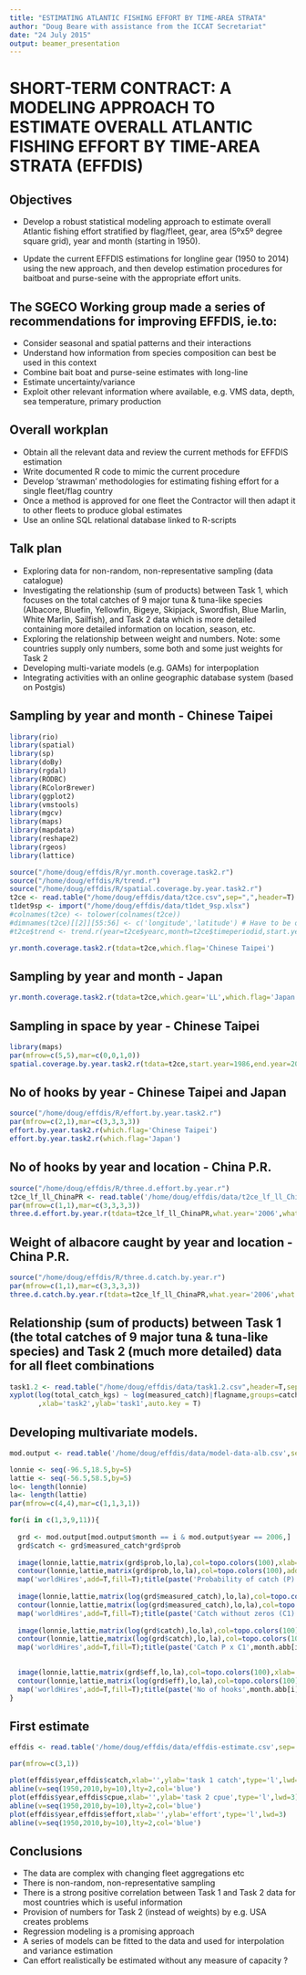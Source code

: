 ```yaml
---
title: "ESTIMATING ATLANTIC FISHING EFFORT BY TIME-AREA STRATA"
author: "Doug Beare with assistance from the ICCAT Secretariat"
date: "24 July 2015"
output: beamer_presentation
---
```


# SHORT-TERM CONTRACT: A MODELING APPROACH TO ESTIMATE OVERALL ATLANTIC FISHING EFFORT BY TIME-AREA STRATA (EFFDIS)

## Objectives

* Develop a robust statistical modeling approach to estimate overall Atlantic fishing effort stratified by flag/fleet, gear, area (5ºx5º degree square grid), year and month (starting in 1950).

* Update the current EFFDIS estimations for longline gear (1950 to 2014) using the new approach, and then develop estimation procedures for baitboat and purse-seine with the appropriate effort units.  

## The SGECO Working group made a series of recommendations for improving EFFDIS, ie.to:

+ Consider seasonal and spatial patterns and their interactions 
+ Understand how information from species composition can best be used in this context
+ Combine bait boat and purse-seine estimates with long-line
+ Estimate uncertainty/variance 
+ Exploit other relevant information where available, e.g. VMS data, depth, sea temperature, primary production

## Overall workplan

+ Obtain all the relevant data and review the current methods for EFFDIS estimation 
+ Write documented R code to mimic the current procedure
+ Develop  ‘strawman’ methodologies for estimating fishing effort for a single fleet/flag country
+ Once a method is approved for one fleet the Contractor will then adapt it to other fleets to produce global estimates 
+ Use an online SQL relational database linked to R-scripts

## Talk plan

+ Exploring data for non-random, non-representative sampling (data catalogue)
+ Investigating the relationship (sum of products) between Task 1, which focuses on the total catches of 9 major tuna & tuna-like species (Albacore, Bluefin, Yellowfin, Bigeye, Skipjack, Swordfish, Blue Marlin, White Marlin, Sailfish), and Task 2 data which is more detailed containing more detailed information on location, season, etc.
+ Exploring the relationship between weight and numbers. Note: some countries supply only numbers, some both and some just weights for Task 2
+ Developing multi-variate models (e.g. GAMs) for interpoplation
+ Integrating activities with an online geographic database system (based on Postgis)

## Sampling by year and month - Chinese Taipei

```r
library(rio)
library(spatial)
library(sp)
library(doBy)
library(rgdal)
library(RODBC)
library(RColorBrewer)
library(ggplot2)
library(vmstools)
library(mgcv)
library(maps)
library(mapdata)
library(reshape2)
library(rgeos)
library(lattice)

source("/home/doug/effdis/R/yr.month.coverage.task2.r")
source("/home/doug/effdis/R/trend.r")
source("/home/doug/effdis/R/spatial.coverage.by.year.task2.r")
t2ce <- read.table("/home/doug/effdis/data/t2ce.csv",sep=",",header=T)
t1det9sp <- import("/home/doug/effdis/data/t1det_9sp.xlsx")
#colnames(t2ce) <- tolower(colnames(t2ce))
#dimnames(t2ce)[[2]][55:56] <- c('longitude','latitude') # Have to be different.
#t2ce$trend <- trend.r(year=t2ce$yearc,month=t2ce$timeperiodid,start.year=1950)

```
```r
yr.month.coverage.task2.r(tdata=t2ce,which.flag='Chinese Taipei')
```

## Sampling by year and month - Japan

```r
yr.month.coverage.task2.r(tdata=t2ce,which.gear='LL',which.flag='Japan')
```

## Sampling in space by year - Chinese Taipei 

```r
library(maps)
par(mfrow=c(5,5),mar=c(0,0,1,0))
spatial.coverage.by.year.task2.r(tdata=t2ce,start.year=1986,end.year=2010,which.gear='LL',which.flag='Chinese Taipei')
```

## No of hooks by year - Chinese Taipei and Japan

```r
source("/home/doug/effdis/R/effort.by.year.task2.r")
par(mfrow=c(2,1),mar=c(3,3,3,3))
effort.by.year.task2.r(which.flag='Chinese Taipei')
effort.by.year.task2.r(which.flag='Japan')
```


## No of hooks by year and location - China P.R.

```r
source("/home/doug/effdis/R/three.d.effort.by.year.r")
t2ce_lf_ll_ChinaPR <- read.table('/home/doug/effdis/data/t2ce_lf_ll_ChinaPR.csv',sep=',',header=T)
par(mfrow=c(1,1),mar=c(3,3,3,3))
three.d.effort.by.year.r(tdata=t2ce_lf_ll_ChinaPR,what.year='2006',what.flag='China P.R.',scaling.f=100000)  
```

## Weight of albacore caught by year and location - China P.R.

```r
source("/home/doug/effdis/R/three.d.catch.by.year.r")
par(mfrow=c(1,1),mar=c(3,3,3,3))
three.d.catch.by.year.r(tdata=t2ce_lf_ll_ChinaPR,what.year='2006',what.species='alb',what.flag='China P.R.',scaling.f=1000)  
```



## Relationship (sum of products) between Task 1 (the total catches of 9 major tuna & tuna-like species) and Task 2 (much more detailed) data for all fleet combinations


```r
task1.2 <- read.table("/home/doug/effdis/data/task1.2.csv",header=T,sep=',')
xyplot(log(total_catch_kgs) ~ log(measured_catch)|flagname,groups=catchunit,data=task1.2[task1.2$region == 'AT' ,]
       ,xlab='task2',ylab='task1',auto.key = T)
```

## Developing multivariate models. 

```r

mod.output <- read.table('/home/doug/effdis/data/model-data-alb.csv',sep=',',header=T)

lonnie <- seq(-96.5,18.5,by=5)
lattie <- seq(-56.5,58.5,by=5)
lo<- length(lonnie)
la<- length(lattie)
par(mfrow=c(4,4),mar=c(1,1,3,1))

for(i in c(1,3,9,11)){
  
  grd <- mod.output[mod.output$month == i & mod.output$year == 2006,]
  grd$catch <- grd$measured_catch*grd$prob
  
  image(lonnie,lattie,matrix(grd$prob,lo,la),col=topo.colors(100),xlab='',ylab='',xaxt='n',yaxt='n')
  contour(lonnie,lattie,matrix(grd$prob,lo,la),col=topo.colors(100),add=T)
  map('worldHires',add=T,fill=T);title(paste('Probability of catch (P)',month.abb[i],'2006'))
  
  image(lonnie,lattie,matrix(log(grd$measured_catch),lo,la),col=topo.colors(100),xlab='',ylab='',xaxt='n',yaxt='n')
  contour(lonnie,lattie,matrix(log(grd$measured_catch),lo,la),col=topo.colors(100),add=T)
  map('worldHires',add=T,fill=T);title(paste('Catch without zeros (C1)',month.abb[i],'2006'))
  
  image(lonnie,lattie,matrix(log(grd$catch),lo,la),col=topo.colors(100),xlab='',ylab='',xaxt='n',yaxt='n')
  contour(lonnie,lattie,matrix(log(grd$catch),lo,la),col=topo.colors(100),add=T)
  map('worldHires',add=T,fill=T);title(paste('Catch P x C1',month.abb[i],'2006'))
  

  image(lonnie,lattie,matrix(grd$eff,lo,la),col=topo.colors(100),xlab='',ylab='',xaxt='n',yaxt='n')
  contour(lonnie,lattie,matrix(log(grd$eff),lo,la),col=topo.colors(100),add=T)
  map('worldHires',add=T,fill=T);title(paste('No of hooks',month.abb[i],'2006'))
}

```

## First estimate 

```r

effdis <- read.table('/home/doug/effdis/data/effdis-estimate.csv',sep=',',header=T)

par(mfrow=c(3,1))

plot(effdis$year,effdis$catch,xlab='',ylab='task 1 catch',type='l',lwd=3)
abline(v=seq(1950,2010,by=10),lty=2,col='blue')
plot(effdis$year,effdis$cpue,xlab='',ylab='task 2 cpue',type='l',lwd=3)
abline(v=seq(1950,2010,by=10),lty=2,col='blue')
plot(effdis$year,effdis$effort,xlab='',ylab='effort',type='l',lwd=3)
abline(v=seq(1950,2010,by=10),lty=2,col='blue')


```


## Conclusions
+ The data are complex with changing fleet aggregations etc
+ There is non-random, non-representative sampling
+ There is a strong positive correlation between Task 1 and Task 2 data for most countries which is useful information
+ Provision of numbers for Task 2 (instead of weights) by e.g. USA creates problems
+ Regression modeling is a promising approach
+ A series of models can be fitted to the data and used for interpolation and variance estimation
+ Can effort realistically be estimated without any measure of capacity ?





